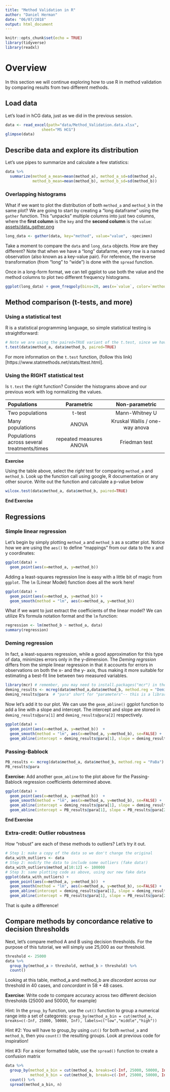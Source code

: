 ```yaml
---
title: "Method Validation in R"
author: "Daniel Herman"
date: "06/07/2018"
output: html_document
---
```


```r
knitr::opts_chunk$set(echo = TRUE)
library(tidyverse)
library(readxl)
```

# Overview

In this section we will continue exploring how to use R in method validation by comparing results from two different methods.

## Load data

Let's load in hCG data, just as we did in the previous session.
```r
data <- read_excel(path="data/Method_Validation.data.xlsx", 
                sheet="MS HCG")
glimpse(data)
```

## Describe data and explore its distribution

Let's use pipes to summarize and calculate a few statistics:

```r
data %>%
  summarize(method_a_mean=mean(method_a), method_a_sd=sd(method_a),
            method_b_mean=mean(method_b), method_b_sd=sd(method_b))
```

### Overlapping histograms

What if we want to plot the distribution of both `method_a` and `method_b` in the same plot? We are going to start by creating a "long dataframe" using the `gather` function. This "unpacks" multiple columns into just two columns, where the **first column** is the `key` and the **second column** is the `value`:
[assets/data_gather.png]()
```r
long_data <- gather(data, key="method", value="value", -specimen)
```
Take a moment to compare the `data` and `long_data` objects. How are they different? Note that when we have a "long" datafarme, every row is a named observation (also known as a key-value pair). For reference, the reverse transformation (from "long" to "wide") is done with the `spread` function.


Once in a long-form format, we can tell ggplot to use both the value and the method columns to plot two different frequency histograms.

```r
ggplot(long_data) + geom_freqpoly(bins=20, aes(x=`value`, color=`method`))
```

## Method comparison (t-tests, and more)

### Using a statistical test
R is a statistical programming language, so simple statistical testing is straightforward:
```r
# Note we are using the paired=TRUE variant of the t.test, since we have paired measurements.
t.test(data$method_a, data$method_b, paired=TRUE)
```

For more information on the `t.test` function, (follow this link)[https://www.statmethods.net/stats/ttest.html].

### Using the RIGHT statistical test
Is `t.test` the right function? Consider the histograms above and our previous work with log normalizing the values. 

|Populations|Parametric|Non-parametric|
|:-------------|:-------------------------:|:-------------------------:|
|Two populations|t-test|Mann-Whitney U|
|Many populations|ANOVA|Kruskal Wallis / one-way anova|
|Populations across several treatments/times|repeated measures ANOVA|Friedman test|

**Exercise** 

Using the table above, select the _right_ test for comparing `method_a` and `method_b`. Look up the function call using google, R documentation or any other source. Write out the function and calculate a p-value below

```r
wilcox.test(data$method_a, data$method_b, paired=TRUE)
```
**End Exercise** 

## Regressions

### Simple linear regression

Let's begin by simply plotting `method_a` and `method_b` as a scatter plot. Notice how we are using the `aes()` to define "mappings" from our data to the x and y coordinates:
```r
ggplot(data) + 
  geom_point(aes(x=method_a, y=method_b))
```


Adding a least-squares regression line is easy with a little bit of magic from `ggplot`. The `lm` (Linear Model) function does all the work here!

```r
ggplot(data) + 
  geom_point(aes(x=method_a, y=method_b)) + 
  geom_smooth(method = "lm", aes(x=method_a, y=method_b))
```

What if we want to just extract the coefficients of the linear model? We can utilize R's formula notation format and the `lm` function:

```r
regression <- lm(method_b ~ method_a, data)
summary(regression)
```

### Deming regression

In fact, a least-squares regression, while a good approximation for this type of data, minimizes errors only in the y-dimension. The *Deming regrssion* differs from the simple linear regression in that it accounts for errors in observations on both the x- and the y- axis, thus making it more suitable for estimating a best-fit line between two measured variables.

```r
library(mcr) # remember, you may need to install.packages("mcr") in the console first!
deming_results <- mcreg(data$method_a,data$method_b, method.reg = "Deming")
deming_results@para  # "para" short for "parameters"-- this is a library/method specific term here

```

Now let's add it to our plot. We can use the `geom_abline()` ggplot function to add a line with a slope and intercept. The intercept and slope are stored in `deming_results@para[1]` and `deming_results@para[2]` respectively.

```r
ggplot(data) +
  geom_point(aes(x=method_a, y=method_b))  +
  geom_smooth(method = "lm", aes(x=method_a, y=method_b), se=FALSE) +
  geom_abline(intercept = deming_results@para[1], slope = deming_results@para[2], color="red")
```

### Passing-Bablock

```r
PB_results <- mcreg(data$method_a, data$method_b, method.reg = "PaBa")
PB_results@para
```

**Exercise:** Add another `geom_abline` to the plot above for the Passing-Bablock regression coefficients determined above.

```r
ggplot(data) +
  geom_point(aes(x=method_a, y=method_b))  +
  geom_smooth(method = "lm", aes(x=method_a, y=method_b), se=FALSE) +
  geom_abline(intercept = deming_results@para[1], slope = deming_results@para[2], color="red") +
  geom_abline(intercept = PB_results@para[1], slope = PB_results@para[2], color="green")
```

**End Exercise**

### Extra-credit: Outlier robustness
How "robust" are each of these methods to outliers? Let's try it out.
```r
# Step 1: make a copy of the data so we don't change the original
data_with_outliers <- data
# Step 2: modify the data to include some outliers (fake data!)
data_with_outliers$method_a[10:12] <- 100000
# Step 3: same plotting code as above, using our new fake data
ggplot(data_with_outliers) +
  geom_point(aes(x=method_a, y=method_b))  +
  geom_smooth(method = "lm", aes(x=method_a, y=method_b), se=FALSE) +
  geom_abline(intercept = deming_results@para[1], slope = deming_results@para[2], color="red") +
  geom_abline(intercept = PB_results@para[1], slope = PB_results@para[2], color="green")

```

That is quite a difference!

## Compare methods by concordance relative to decision thresholds
Next, let's compare method A and B using decision thresholds. For the purpose of this tutorial, we will simply use 25,000 as our threshold.

```r
threshold <- 25000
data %>% 
  group_by(method_a > threshold, method_b > threshold) %>% 
  count()
```
Looking at this table, method_a and method_b are *discordant* across our threshold in 40 cases, and *concordant* in 58 + 48 cases.

**Exercise**: Write code to compare accuracy across two different decision thresholds (25000 and 50000, for example)

Hint: In the `group_by` function, use the `cut()` function to group a numerical range into a set of categoreis:
     `group_by(method_a_bin = cut(method_a, breaks=c(-Inf, 25000, 50000, Inf), labels=c("low","middle","high"))`

Hint #2: You will have to group_by using `cut()` for both `method_a` and `method_b`, then you `count()` the resulting groups. Look at previous code for inspiration!

Hint #3: For a nicer formatted table, use the `spread()` function to create a confusion matrix
```r
data %>%
  group_by(method_a_bin = cut(method_a, breaks=c(-Inf, 25000, 50000, Inf), labels=c("low","middle","high")), 
           method_b_bin = cut(method_b, breaks=c(-Inf, 25000, 50000, Inf), labels=c("low","middle","high"))) %>%
  count() %>%
  spread(method_a_bin, n)
```
